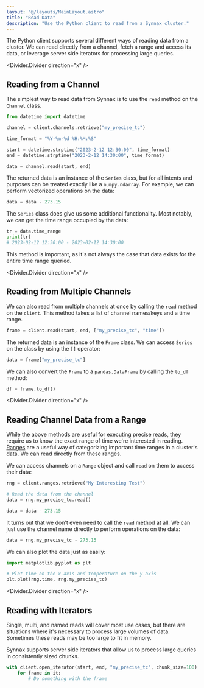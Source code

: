 ```yaml
---
layout: "@/layouts/MainLayout.astro"
title: "Read Data"
description: "Use the Python client to read from a Synnax cluster."
---
```


The Python client supports several different ways of reading data from a
cluster. We can read directly from a channel, fetch a range and access its data,
or leverage server side iterators for processing large queries.

<Divider.Divider direction="x" />

## Reading from a Channel

The simplest way to read data from Synnax is to use the `read` method on the `Channel`
class.

```python
from datetime import datetime

channel = client.channels.retrieve("my_precise_tc")

time_format = "%Y-%m-%d %H:%M:%S"

start = datetime.strptime("2023-2-12 12:30:00", time_format)
end = datetime.strptime("2023-2-12 14:30:00", time_format)

data = channel.read(start, end)
```

The returned data is an instance of the `Series` class, but for all intents and
purposes can be treated exactly like a `numpy.ndarray`. For example, we can
perform vectorized operations on the data:

```python
data = data - 273.15
```

The `Series` class does give us some additional functionality. Most notably, we
can get the time range occupied by the data:

```python
tr = data.time_range
print(tr)
# 2023-02-12 12:30:00 - 2023-02-12 14:30:00
```

This method is important, as it's not always the case that data exists for the
entire time range queried.

<Divider.Divider direction="x" />

## Reading from Multiple Channels

We can also read from multiple channels at once by calling the `read` method on
the `client`.  This method takes a list of channel names/keys and a time range.

```python
frame = client.read(start, end, ["my_precise_tc", "time"])
```

The returned data is an instance of the `Frame` class. We can access `Series` on
the class by using the `[]` operator:

```python
data = frame["my_precise_tc"]
```

We can also convert the `Frame` to a `pandas.DataFrame` by calling the `to_df`
method:

```python
df = frame.to_df()
```

<Divider.Divider direction="x" />

## Reading Channel Data from a Range

While the above methods are useful for executing precise reads, they require us
to know the exact range of time we're interested in reading. [Ranges](ranges)
are a useful way of categorizing important time ranges in a cluster's data. We
can read directly from these ranges.

We can access channels on a `Range` object and call `read` on them to access
their data:

```python
rng = client.ranges.retrieve("My Interesting Test")

# Read the data from the channel
data = rng.my_precise_tc.read()

data = data - 273.15
```

It turns out that we don't even need to call the `read` method at all. We can
just use the channel name directly to perform operations on the data:

```python
data = rng.my_precise_tc - 273.15
```

We can also plot the data just as easily:

```python
import matplotlib.pyplot as plt

# Plot time on the x-axis and temperature on the y-axis
plt.plot(rng.time, rng.my_precise_tc)
```
<Divider.Divider direction="x" />

## Reading with Iterators

Single, multi, and named reads will cover most use cases, but there are
situations where it's necessary to process large volumes of data. Sometimes
these reads may be too large to fit in memory.

Synnax supports server side iterators that allow us to process large queries in
consistently sized chunks.

```python
with client.open_iterator(start, end, "my_precise_tc", chunk_size=100) as it:
    for frame in it:
        # Do something with the frame
```
